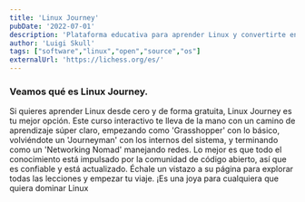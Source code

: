 ```yaml
---
title: 'Linux Journey'
pubDate: '2022-07-01'
description: 'Plataforma educativa para aprender Linux y convertirte en experto.'
author: 'Luigi Skull'
tags: ["software","linux","open","source","os"]
externalUrl: 'https://lichess.org/es/' 
---
```



### Veamos qué es Linux Journey.


Si quieres aprender Linux desde cero y de forma gratuita, Linux Journey es tu mejor opción. Este curso interactivo te lleva de la mano con un camino de aprendizaje súper claro, empezando como 'Grasshopper' con lo básico, volviéndote un 'Journeyman' con los internos del sistema, y terminando como un 'Networking Nomad' manejando redes. Lo mejor es que todo el conocimiento está impulsado por la comunidad de código abierto, así que es confiable y está actualizado. Échale un vistazo a su página para explorar todas las lecciones y empezar tu viaje. ¡Es una joya para cualquiera que quiera dominar Linux


